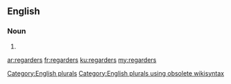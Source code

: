 ==English==

===Noun===
{{head|en}}

# {{plural of|regarder}}

[[Category:English plurals]][[Category:English plurals using obsolete wikisyntax]]

[[ar:regarders]]
[[fr:regarders]]
[[ku:regarders]]
[[my:regarders]]